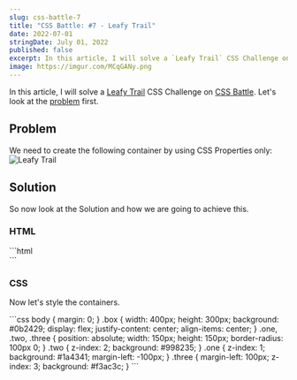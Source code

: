 ```yaml
---
slug: css-battle-7
title: "CSS Battle: #7 - Leafy Trail"
date: 2022-07-01
stringDate: July 01, 2022
published: false
excerpt: In this article, I will solve a `Leafy Trail` CSS Challenge on CSS Battle.
image: https://imgur.com/MCqGANy.png
---
```



In this article, I will solve a [Leafy Trail](https://cssbattle.dev/play/7) CSS Challenge on [CSS Battle](https://cssbattle.dev/). Let's look at the [problem](https://cssbattle.dev/play/7) first.

## Problem 

We need to create the following container by using CSS Properties only:
![Leafy Trail](https://cssbattle.dev/targets/7.png)

## Solution

So now look at the Solution and how we are going to achieve this. 

### HTML


<CodeTitle title="index.html" lang="html"/>
```html
<div class="box">
  <div class="one"></div>
    <div class="two"></div>
  <div class="three"></div>
</div>
```


### CSS

Now let's style the containers. 

<CodeTitle title="styles.css" lang="css"/>
```css
body {
  margin: 0;
}
.box {
  width: 400px;
  height: 300px;
  background: #0b2429;
  display: flex;
  justify-content: center;
  align-items: center;
}
.one,
.two,
.three {
  position: absolute;
  width: 150px;
  height: 150px;
  border-radius: 100px 0;
}
.two {
  z-index: 2;
  background: #998235;
}
.one {
  z-index: 1;
  background: #1a4341;
  margin-left: -100px;
}
.three {
  margin-left: 100px;
  z-index: 3;
  background: #f3ac3c;
}
```

<Codepen id="Vwbjvrq" />


